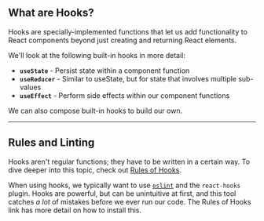 
## What are Hooks?

Hooks are specially-implemented functions that let us add functionality to React components beyond just creating and returning React elements.

We'll look at the following built-in hooks in more detail:

- **`useState`** - Persist state within a component function
- **`useReducer`** - Similar to useState, but for state that involves multiple sub-values
- **`useEffect`** - Perform side effects within our component functions

We can also compose built-in hooks to build our own.

---

## Rules and Linting

Hooks aren't regular functions; they have to be written in a certain way. To dive deeper into this topic, check out [Rules of Hooks](https://reactjs.org/docs/hooks-rules.html).

When using hooks, we typically want to use [`eslint`](https://eslint.org/) and the `react-hooks` plugin. Hooks are powerful, but can be unintuitive at first, and this tool catches _a lot_ of mistakes before we ever run our code. The Rules of Hooks link has more detail on how to install this.
